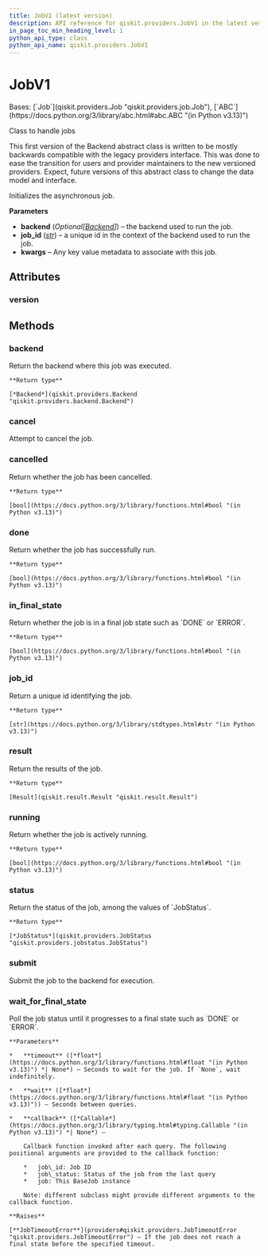 ```yaml
---
title: JobV1 (latest version)
description: API reference for qiskit.providers.JobV1 in the latest version of qiskit
in_page_toc_min_heading_level: 1
python_api_type: class
python_api_name: qiskit.providers.JobV1
---
```


# JobV1

<Class id="qiskit.providers.JobV1" isDedicatedPage={true} github="https://github.com/Qiskit/qiskit/tree/stable/1.2/qiskit/providers/job.py#L42-L147" signature="qiskit.providers.JobV1(backend, job_id, **kwargs)" modifiers="class">
  Bases: [`Job`](qiskit.providers.Job "qiskit.providers.job.Job"), [`ABC`](https://docs.python.org/3/library/abc.html#abc.ABC "(in Python v3.13)")

  Class to handle jobs

  This first version of the Backend abstract class is written to be mostly backwards compatible with the legacy providers interface. This was done to ease the transition for users and provider maintainers to the new versioned providers. Expect, future versions of this abstract class to change the data model and interface.

  Initializes the asynchronous job.

  **Parameters**

  *   **backend** (*Optional\[*[*Backend*](qiskit.providers.Backend "qiskit.providers.Backend")*]*) – the backend used to run the job.
  *   **job\_id** ([*str*](https://docs.python.org/3/library/stdtypes.html#str "(in Python v3.13)")) – a unique id in the context of the backend used to run the job.
  *   **kwargs** – Any key value metadata to associate with this job.

  ## Attributes

  ### version

  <Attribute id="qiskit.providers.JobV1.version" attributeValue="1" />

  ## Methods

  ### backend

  <Function id="qiskit.providers.JobV1.backend" github="https://github.com/Qiskit/qiskit/tree/stable/1.2/qiskit/providers/job.py#L72-L76" signature="backend()">
    Return the backend where this job was executed.

    **Return type**

    [*Backend*](qiskit.providers.Backend "qiskit.providers.backend.Backend")
  </Function>

  ### cancel

  <Function id="qiskit.providers.JobV1.cancel" github="https://github.com/Qiskit/qiskit/tree/stable/1.2/qiskit/providers/job.py#L140-L142" signature="cancel()">
    Attempt to cancel the job.
  </Function>

  ### cancelled

  <Function id="qiskit.providers.JobV1.cancelled" github="https://github.com/Qiskit/qiskit/tree/stable/1.2/qiskit/providers/job.py#L86-L88" signature="cancelled()">
    Return whether the job has been cancelled.

    **Return type**

    [bool](https://docs.python.org/3/library/functions.html#bool "(in Python v3.13)")
  </Function>

  ### done

  <Function id="qiskit.providers.JobV1.done" github="https://github.com/Qiskit/qiskit/tree/stable/1.2/qiskit/providers/job.py#L78-L80" signature="done()">
    Return whether the job has successfully run.

    **Return type**

    [bool](https://docs.python.org/3/library/functions.html#bool "(in Python v3.13)")
  </Function>

  ### in\_final\_state

  <Function id="qiskit.providers.JobV1.in_final_state" github="https://github.com/Qiskit/qiskit/tree/stable/1.2/qiskit/providers/job.py#L90-L92" signature="in_final_state()">
    Return whether the job is in a final job state such as `DONE` or `ERROR`.

    **Return type**

    [bool](https://docs.python.org/3/library/functions.html#bool "(in Python v3.13)")
  </Function>

  ### job\_id

  <Function id="qiskit.providers.JobV1.job_id" github="https://github.com/Qiskit/qiskit/tree/stable/1.2/qiskit/providers/job.py#L68-L70" signature="job_id()">
    Return a unique id identifying the job.

    **Return type**

    [str](https://docs.python.org/3/library/stdtypes.html#str "(in Python v3.13)")
  </Function>

  ### result

  <Function id="qiskit.providers.JobV1.result" github="https://github.com/Qiskit/qiskit/tree/stable/1.2/qiskit/providers/job.py#L135-L138" signature="result()" modifiers="abstract">
    Return the results of the job.

    **Return type**

    [Result](qiskit.result.Result "qiskit.result.Result")
  </Function>

  ### running

  <Function id="qiskit.providers.JobV1.running" github="https://github.com/Qiskit/qiskit/tree/stable/1.2/qiskit/providers/job.py#L82-L84" signature="running()">
    Return whether the job is actively running.

    **Return type**

    [bool](https://docs.python.org/3/library/functions.html#bool "(in Python v3.13)")
  </Function>

  ### status

  <Function id="qiskit.providers.JobV1.status" github="https://github.com/Qiskit/qiskit/tree/stable/1.2/qiskit/providers/job.py#L144-L147" signature="status()" modifiers="abstract">
    Return the status of the job, among the values of `JobStatus`.

    **Return type**

    [*JobStatus*](qiskit.providers.JobStatus "qiskit.providers.jobstatus.JobStatus")
  </Function>

  ### submit

  <Function id="qiskit.providers.JobV1.submit" github="https://github.com/Qiskit/qiskit/tree/stable/1.2/qiskit/providers/job.py#L130-L133" signature="submit()" modifiers="abstract">
    Submit the job to the backend for execution.
  </Function>

  ### wait\_for\_final\_state

  <Function id="qiskit.providers.JobV1.wait_for_final_state" github="https://github.com/Qiskit/qiskit/tree/stable/1.2/qiskit/providers/job.py#L94-L128" signature="wait_for_final_state(timeout=None, wait=5, callback=None)">
    Poll the job status until it progresses to a final state such as `DONE` or `ERROR`.

    **Parameters**

    *   **timeout** ([*float*](https://docs.python.org/3/library/functions.html#float "(in Python v3.13)") *| None*) – Seconds to wait for the job. If `None`, wait indefinitely.

    *   **wait** ([*float*](https://docs.python.org/3/library/functions.html#float "(in Python v3.13)")) – Seconds between queries.

    *   **callback** ([*Callable*](https://docs.python.org/3/library/typing.html#typing.Callable "(in Python v3.13)") *| None*) –

        Callback function invoked after each query. The following positional arguments are provided to the callback function:

        *   job\_id: Job ID
        *   job\_status: Status of the job from the last query
        *   job: This BaseJob instance

        Note: different subclass might provide different arguments to the callback function.

    **Raises**

    [**JobTimeoutError**](providers#qiskit.providers.JobTimeoutError "qiskit.providers.JobTimeoutError") – If the job does not reach a final state before the specified timeout.
  </Function>
</Class>

